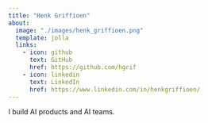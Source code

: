 ```yaml
---
title: "Henk Griffioen"
about:
  image: "./images/henk_griffioen.png"
  template: jolla
  links:
    - icon: github
      text: GitHub
      href: https://github.com/hgrif
    - icon: linkedin
      text: LinkedIn
      href: https://www.linkedin.com/in/henkgriffioen/
---
```



I build AI products and AI teams.
